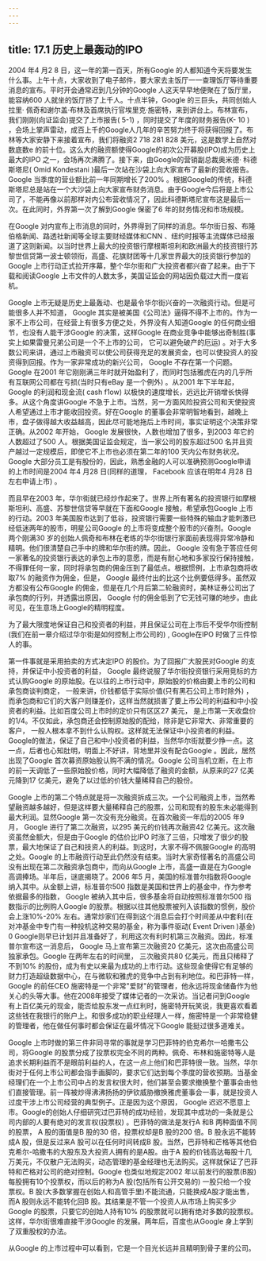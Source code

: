 ```yaml
---
---
---
```

title: 17.1 历史上最轰动的IPO
---




2004 年4 月2 8 日，这一年的第一百天，所有Google 的人都知道今天将要发生什么事。上午十点，大家收到了电子邮件，要大家去主饭厅一一查理饭厅等待重要消息的宣布。平时开会通常迟到几分钟的Google 人这天早早地便聚在了饭厅里，能容纳600 人就坐的饭厅挤了上千人。十点半钟，Google 的三巨头，共同创始人拉里· 佩奇和谢尔盖·布林及首席执行官埃里克·施密特，来到讲台上。布林宣布，我们刚刚(向证监会)提交了上市报告( 5-1) ，同时提交了年度的财务报告(K- 10 ) ，会场上掌声雷动，成百上千的Google人几年的辛苦努力终于将获得回报了。布林等大家安静下来接着宣布，我们将融资2 718 281 828 美元，这是数学上自然对数底数e 的前十位。这么大的融资额使得Google的初次公开募股(IPO)成为历史上最大的IPO 之一，会场再次沸腾了。接下来，由Google的营销副总裁奥米德· 科德斯塔尼( Omid Kondestani )最后一次站在沙袋上向大家宣布了最新的营收报告。Google 当季度的营业额比前一年同期增长了200% 。根据Google的传统，科德斯塔尼总是站在一个大沙袋上向大家宣布财务消息。由于Google今后将是上市公司了，不能再像以前那样对内公布营收情况了，因此科德斯塔尼宣布这是最后一次。在此同时，外界第一次了解到Google 保密了6 年的财务情况和市场规模。

在Google 对内宣布上市消息的同时，外界得到了同样的消息。华尔街日报、布隆伯格新闻、路透社新闻等全球主要财经媒体和CNN 、纽约时报等主流媒体已经报道了这则新闻。以当时世界上最大的投资银行摩根斯坦利和欧洲最大的技资银行苏黎世信贷第一波士顿领衔，高盛、花旗财团等十几家世界最大的技资银行参加的Google 上市行动正式拉开序幕，整个华尔街和广大投资者都兴奋了起来。由于下载和阅读Google 上市文件的人数太多，美国证监会的网站因负载过大而一度岩机。

Google 上市无疑是历史上最轰动、也是最令华尔街兴奋的一次融资行动。但是可能很多人并不知道， Google 其实是被美国《公司法》逼得不得不上市的。作为一家不上市公司，在经营上有很多方便之处，外界没有人知道Google 的任何商业细节，也没有人能干涉Google 的决策，这样Google 在商业竞争中能够出奇制胜(事实上如果雷曼兄弟公司是一个不上市的公司， 它可以避免破产的厄运) 。对于大多数公司来讲，通过上市融资可以使公司获得充足的发展资金，也可以使投资人的投资得到回报。作为一家非常成功的新兴公司， Google 不存在第一个问题。Google 在2001 年它刚刚满三年时就开始盈利了，而同时包括雅虎在内的几乎所有互联网公司都在亏损(当时只有eBay 是一个例外) 。从2001 年下半年起，Google 的利润和现金流( cash f1ow) 以极快的速度增长，远远比开销增长快得多。从这个角度讲Google 不急于上市。当然，另一方面风险投资公司和天使投资人希望通过上市才能收回投资。好在Google 的董事会非常明智地看到，越晚上市，盘子做得越大收益越高，因此尽可能地拖后上市时间，事实证明这个决策非常正确。从2002 年开始， Google 发展很快，人数也增加了很多，到2003 年它的人数超过了500 人。根据美国证监会规定，当一家公司的股东超过500 名并且资产越过一定规模后，即使它不上市也必须在第二年的100 天内公布财务状况。Google 大部分员工是有股份的，因此，熟悉金融的人可以准确预测Google申请的上市时间是2004 年4 月28 日(同样的道理， Facebook 应该在明年4 月28 日左右申请上市) 。

而且早在2003 年，华尔街就已经炒作起来了。世界上所有著名的投资银行如摩根斯坦利、高盛、苏黎世信贷等早就在下面和Google 接触，希望承包Google 上市的行动。2003 年美国股市达到了低谷，投资银行需要一些特殊的输血才能刺激已经低迷两年的股市，明星公司Google 的上市将变成整个股市的兴奋剂。Google 两个刚满30 岁的创始人佩奇和布林在老练的华尔街银行家面前表现得异常冷静和精明。他们很清楚自己手中的牌和华尔街的牌。因此， Google 没有急于答应任何一家著名的投资银行表达的承包上市的意愿，而是有耐心地和多家投行保持接触，不得罪任何一家，同时将承包商的佣金压到了最低点。根据惯例，上市承包商将收取7% 的融资作为佣金，但是， Google 最终付出的比这个比例要低得多。虽然双方都没有公布Google 的佣金，但是在几个月后第二轮融资时，美林证券公司出了承包商的行列，并透露出原因， Google 付的佣金低到了它无钱可赚的地步。由此可见，在生意场上Google的精明程度。

为了最大限度地保证自己和投资者的利益，并且保证公司在上市后不受华尔街控制(我们在前一章介绍过华尔街是如何控制上市公司的) , Google在IPO 时做了三件惊人的事。

第一件事就是采用拍卖的方式决定IPO 的股价。为了回报广大股民对Google 的支持，并保证中小投资者的利益， Google 最终说服了华尔街投资银行采用竞标的方式认购Google 的原始股。在以往的上市行动中，原始股的价格由要上市的公司和承包商谈判商定， 一般来讲，价钱都低于实际价值(只有黑石公司上市时除外) ，而承包商和它们的大客户则赚差价，这样当然就损害了要上市公司的利益和中小投资者的利益。比如百度公司上市时的定价只有区区27 美元， 是上市第一天收盘价的1/4。不仅如此，承包商还会控制原始股的配给，除非是它非常大、非常重要的客户， 一般人根本拿不到什么认购权。这样就无法保证中小投资者的利益。Google的做法，保证了自己和中小投资者的利益，当然华尔街就要少挣一点。这一点，后者也心知肚明，明面上不好讲，背地里并没有配合Google 。因此，居然出现了Google 首次募资原始股认购不满的情况。Google 公司当机立断，在上市的前一天调低了一些原始股价格，同时大幅降低了融资的金额，从原来的27 亿美元降到17 亿美元，避免了以过低的价钱大量稀释自己的股份。

Google 上市的第二个特点就是将一次融资拆成三次。一个公司融资上市，当然希望融资越多越好，但是这样要大量稀释自己的股票，公司和现有的股东未必能得到最大利润。显然Google 第一次没有充分融资。在首次融资一年后的2005 年9 月， Google 进行了第二次融资，以295 美元的价钱再次融资42 亿美元。这次融资虽然金额大，但是由于Google 的估价比IPO 时涨了三倍，只增发了很少的股票，最大地保证了自己和技资人的利益。到这时，大家不得不佩服Google 的高明之处。Google 的上市融资行动至此仍然没有结束。当时大家奇怪著名的高盛公司没有出现在第二次融资承包商中，而向从Google 上市，高盛一直是在为Google 高调捧场。半年后，谜底揭晓了。2006 年5 月，美国的标准普尔指数将Google 纳入其中。从金额上讲，标准普尔500 指数是美国和世界上的基金中，作为参考依据最多的指数， Google 被纳入其中后，很多基金将自动按照标准普尔500 指数指示的比例购人Google 的股票。根据以往其他股票被列入该指数的惯例，股价会上涨10%-20% 左右。通常炒家们在得到这个消息后会打个时间差从中套利(在对冲基金中专门有一种投机这种交易的基金，称为事件驱动( Event Driven )基金) 0 Google则早已计划并且准备好了，利用这次有利时机第三次融资。因此，标准普尔宣布这一消息后， Google 马上宣布第三次融资20 亿美元，这次由高盛公司独家承包。Google 在两年左右的时间里， 三次融资共80 亿美元，而且只稀释了不到10% 的股份，成为有史以来最为成功的上市行动。这些现金使得它有足够的财力打造超级数据中心，在与微软和雅虎的竞争中占到有利地位。和巴菲特一样， Google 的前任CEO 施密特是一个非常"爱财"的管理者，他永远将现金储备作为他关心的头等大事。他在2008年接受了媒体记者的一次采访。当记者问到Google 有上百亿美元的现金，能否给股东发一点红利时，施密特开玩笑说，我更喜欢看着这些钱在我银行的账户上。和很多成功的职业经理人一样，施密特是一个非常稳健的管理者，他在做任何事时都会保证在最坏情况下Google 能挺过很多道难关。

Google 上市时做的第三件非同寻常的事就是学习巴菲特的伯克希尔一哈撒韦公司，将Google 的股票分成了投票权完全不同的两种。佩奇、布林和施密特等人是追求长期利益而不是眼前利益的人，在这一点上他们和巴菲特很一致。当然，华尔街对于任何上市公司都会指手画脚的，要求它们达到每个季度的营收预期。当基金经理们在一个上市公司中占的发言权很大时，他们甚至会要求撤换整个董事会由他们直接管理。前一阵被炒得沸沸扬扬的伊钦威胁撤换雅虎董事会一事，就是投资人过度干涉上市公司经营的典型例子。正是因为这个原因， Google 迟迟不愿意上市。Google的创始人仔细研究过巴菲特的成功经验，发现其中成功的一条就是公司内部的人要有绝对的发言权(投票权) 。巴菲特的做法是发行A 和B 两种面值不同的股票， A 股的面值是B 股的30 倍，投票权却是B 股的200 倍。B 股永远不能转成A 股，但是反过来A 股可以在任何时间转成B 股。当然，巴菲特和芒格等其他伯克希尔-哈撒韦的大股东及大投资人拥有的是A股。由于A 股的价钱高达每股十几万美元，不仅散户无法购买，动态管理的基金经理也无法购买。这样就保证了巴菲特和芒格对公司的绝对控制。Google 也类似地规定2002 年以前发行的股票(B股)每股拥有10个投票权，而以后的称为A 股(包括所有公开交易的) 一股只给一个投票权。B 股(大多数掌握在创始人和高管手里)不能流通，只能换成A股才能出售，而A 股则永远不能转化回B 股。其结果是不管一个投资人从市场上购买多少Google 的股票，只要它的创始人持有10% 的股票就可以拥有绝对多数的投票权。这样，华尔街很难直接干涉Google 的发展。两年后，百度也从Google 身上学到了双重股权的办法。

从Google 的上市过程中可以看到，它是一个目光长远并且精明到骨子里的公司。